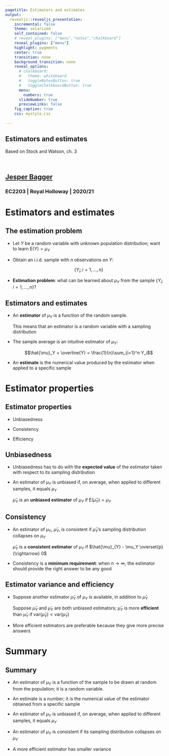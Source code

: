 ```yaml
---
pagetitle: Estimators and estimates
output: 
  revealjs::revealjs_presentation:
    incremental: false
    theme: solarized
    self_contained: false
    # reveal_plugins: ["menu","notes","chalkboard"]
    reveal_plugins: ["menu"]
    highlight: pygments
    center: true
    transition: none
    background_transition: none 
    reveal_options:
      # chalkboard:
      #   theme: whiteboard
      #   toggleNotesButton: true
      #   toggleChalkboardButton: true
      menu:
        numbers: true
      slideNumber: true
      previewLinks: false
    fig_caption: true
    css: mystyle.css
    
--- 
```


<section>

<h1>Estimators and estimates</h1>

Based on Stock and Watson, ch. 3

<br>

<h2>[Jesper Bagger](mailto:jesper.bagger@rhul.ac.uk)</h2>

<h3>EC2203 | Royal Holloway | 2020/21</h3>

</section>

# Estimators and estimates

## The estimation problem

- Let $Y$ be a random variable with unknown population distribution; want to learn $\mathrm{E}(Y) = \mu_Y$

- Obtain an i.i.d. sample with $n$ observations on $Y$: 

  $$\{ Y_i; i=1,...,n \}$$

- **Estimation problem**: what can be learned about $\mu_Y$ from the sample $\{ Y_i; i=1,...,n \}$?

## Estimators and estimates

- An **estimator** of $\mu_Y$ is a function of the random sample.

  This means that an estimator is a random variable with a sampling distribution

- The sample average is an intuitive estimator of $\mu_Y$: 

  $$\hat{\mu}_Y = \overline{Y} = \frac{1}{n}\sum_{i=1}^n Y_i$$

- An **estimate**  is the numerical value produced by the estimator when applied to a specific sample

# Estimator properties

## Estimator properties

- Unbiasedness
  
- Consistency
  
- Efficiency


## Unbiasedness

- Unbiasedness has to do with the **expected value** of the estimator taken with respect to its sampling distribution

- An estimator of $\mu_Y$ is unbiased if, on average, when applied to different samples, it equals $\mu_Y$

  <div class="box"> 
  $\hat{\mu}_Y$ is an **unbiased estimator** of $\mu_Y$ if $\mathrm{E}(\hat{\mu}_{Y}) = \mu_Y$
  </div>
  

## Consistency

- An estimator of $\mu_Y$, $\hat{\mu}_Y$, is consistent if $\hat{\mu}_Y$'s sampling distribution collapses on $\mu_Y$

  <div class="box">
  $\hat{\mu}_{Y}$ is a **consistent estimator** of $\mu_Y$ if $\hat{\mu}_{Y} - \mu_Y \overset{p}{\rightarrow} 0$
  </div>
  
- Consistency is a **minimum requirement**: when $n \rightarrow \infty$, the estimator should provide the right answer to be any good
  

## Estimator variance and efficiency

- Suppose another estimator $\tilde{\mu}_{Y}$ of $\mu_Y$ is available, in addition to $\hat{\mu}_{Y}$

  <div class="box">
  Suppose $\hat{\mu}_{Y}$ and $\tilde{\mu}_{Y}$ are both unbiased estimators; $\hat{\mu}_{Y}$ is more **efficient** than $\tilde{\mu}_{Y}$ if $\mathrm{var}(\hat{\mu}_{Y}) < \mathrm{var}(\tilde{\mu}_{Y})$
  </div>
  
- More efficient estimators are preferable because they give more precise answers

<!-- - Intuition: $\hat{\mu}_{Y}$ uses the information in the sample more efficiently than $\tilde{\mu}_{Y}$ to obtain greater precision. -->

<!-- # The best linear unbiased estimator -->

<!-- ## Linear unbiased estimators -->

<!-- - Consider estimators of $\mu_Y$ on the form  -->

<!--   $$\hat{\mu}_Y = \sum_{i=1}^n \omega_i Y_i,$$ -->

<!--   where $\omega_i$ are non-random weights. -->

<!-- - $\hat{\mu}_Y$ is a **linear estimator** because it is a linear combinations of the sample elements $\{Y_i;i=1,...,n\}$ -->

<!-- - $\hat{\mu}_Y$ is an **unbiased** estimator of $\mu_Y$ if $\sum_{i=1}^n \omega_i = 1$ -->

<!-- ## The best linear unbiased estimator -->

<!-- <div class="box"> -->
<!--   Let $\hat{\mu}_Y = \sum_{i=1}^n \omega_i Y_i$, where $\sum_{i=1}^n \omega_i = 1$ so $\hat{\mu}_Y$ is an unbiased estimator of $\mu_Y$. Then, $\mathrm{var}(\overline{Y}) < \mathrm{var}(\hat{\mu}_Y)$ unless $\hat{\mu}_Y = \overline{Y}$.  -->

<!--   We say that $\hat{\mu}_Y = \overline{Y}$ is the **Best Linear Unbiased Estimator** of $\mu_Y$; for short: $\overline{Y}$ is **BLUE**. -->
<!-- </div> -->

<!-- # The least squares estimator -->

<!-- ## Best fit -->

<!-- - Which estimator $\hat{\mu}_Y$ of $\mu_Y$ provides the best **fit** to the $n$ data points in the sample $\{Y_i;n=1,2,...,n\}$? -->

<!-- - Let $Y_i - \hat{\mu}_Y$ be the **residual** for observation $i$; different estimators $\hat{\mu}_Y$ produces different residuals -->

<!-- - A good fit produces small residuals; effectively, puts the estimate of $\mu_Y$ "close" to the data -->

<!-- ## The least squares estimator -->

<!-- <div class="box"> -->

<!--   Pick the $\hat{\mu}_Y$ that minimizes the **sum of squared residuals** -->

<!--   $$\hat{\mu}_Y = \arg \min_{\mu} \sum_{i=1}^n (Y_i - \mu)^2.$$ -->

<!--   The resulting **least squares** estimator is -->

<!--   $$\hat{\mu}_Y = \overline{Y}$$ -->

<!--   </div> -->

<!-- ## The least squares estimator is BLUE -->

<!-- - $\hat{\mu}_Y = \overline{Y}$ is the intuitive choice of estimator of $\mu_Y$ -->

<!-- - $\hat{\mu}_Y = \overline{Y}$ is the efficient linear estimator of $\mu_Y$ -->

<!-- - $\hat{\mu}_Y = \overline{Y}$ is the least squares estimator of $\mu_Y$ -->


<!-- ## What is the role of random sampling? -->

<!-- - The role of random sampling has not been explicitly considered---but it is important -->

<!-- - Failure to sample at random in the **population of interest** may result in biased estimators -->

<!-- - For example, to estimate the unemployment rate, the population of interest is, say, all 15-70 year olds -->

<!-- - Sampling individuals on a university campus, our unemployment rate estimator will be biased. -->

<!--   The reason? Not every 15-70 year old is equally likely to be sampled when sampling on campus  -->



# Summary

## Summary

- An estimator of $\mu_Y$ is a function of the sample to be drawn at random from the population; it is a random variable.

- An estimate is a number; it is the numerical value of the estimator obtained from a specific sample

- An estimator of $\mu_Y$ is unbiased if, on average, when applied to different samples, it equals $\mu_Y$

- An estimator of $\mu_Y$ is consistent if its sampling distribution collapses on $\mu_Y$

- A more efficient estimator has smaller variance

